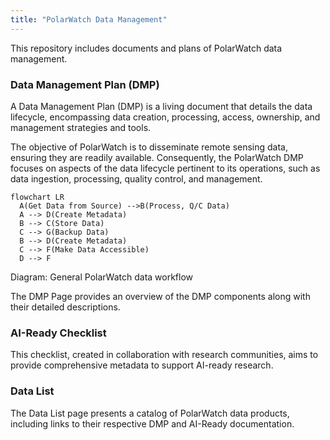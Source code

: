 ```yaml
---
title: "PolarWatch Data Management"
---
```


This repository includes documents and plans of PolarWatch data management.

### Data Management Plan (DMP) 
A Data Management Plan (DMP) is a living document that details the data lifecycle, encompassing data creation, processing, access, ownership, and management strategies and tools.

The objective of PolarWatch is to disseminate remote sensing data, ensuring they are readily available. Consequently, the PolarWatch DMP focuses on aspects of the data lifecycle pertinent to its operations, such as data ingestion, processing, quality control, and management.

```mermaid
flowchart LR
  A(Get Data from Source) -->B(Process, Q/C Data)
  A --> D(Create Metadata)
  B --> C(Store Data)
  C --> G(Backup Data)
  B --> D(Create Metadata)
  C --> F(Make Data Accessible)
  D --> F
```
Diagram: General PolarWatch data workflow


The DMP Page provides an overview of the DMP components along with their detailed descriptions.

### AI-Ready Checklist
This checklist, created in collaboration with research communities, aims to provide comprehensive metadata to support AI-ready research.

### Data List
The Data List page presents a catalog of PolarWatch data products, including links to their respective DMP and AI-Ready documentation.